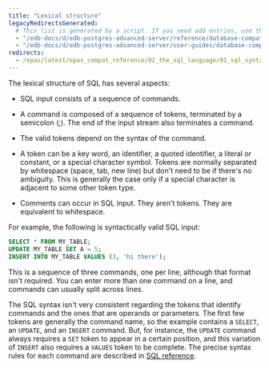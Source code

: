 ```yaml
---
title: "Lexical structure"
legacyRedirectsGenerated:
  # This list is generated by a script. If you need add entries, use the `legacyRedirects` key.
  - "/edb-docs/d/edb-postgres-advanced-server/reference/database-compatibility-for-oracle-developers-reference-guide/9.6/Database_Compatibility_for_Oracle_Developers_Reference_Guide.1.007.html"
  - "/edb-docs/d/edb-postgres-advanced-server/user-guides/database-compatibility-for-oracle-developers-guide/9.5/Database_Compatibility_for_Oracle_Developers_Guide.1.039.html"
redirects:
  - /epas/latest/epas_compat_reference/02_the_sql_language/01_sql_syntax/01_lexical_structure/ #generated for docs/epas/reorg-role-use-case-mode
---
```


<div id="lexical_structure" class="registered_link"></div>

The lexical structure of SQL has several aspects:

- SQL input consists of a sequence of commands. 

- A command is composed of a sequence of tokens, terminated by a semicolon (;). The end of the input stream also terminates a command. 

- The valid tokens depend on the syntax of the command.

- A token can be a key word, an identifier, a quoted identifier, a literal or constant, or a special character symbol. Tokens are normally separated by whitespace (space, tab, new line) but don't need to be if there's no ambiguity. This is generally the case only if a special character is adjacent to some other token type.

- Comments can occur in SQL input. They aren't tokens. They are equivalent to whitespace.

For example, the following is syntactically valid SQL input:

```sql
SELECT * FROM MY_TABLE;
UPDATE MY_TABLE SET A = 5;
INSERT INTO MY_TABLE VALUES (3, 'hi there');
```

This is a sequence of three commands, one per line, although that format isn't required. You can enter more than one command on a line, and commands can usually split across lines.

The SQL syntax isn't very consistent regarding the tokens that identify commands and the ones that are operands or parameters. The first few tokens are generally the command name, so the example contains a `SELECT`, an `UPDATE`, and an `INSERT` command. But, for instance, the `UPDATE` command always requires a `SET` token to appear in a certain position, and this variation of `INSERT` also requires a `VALUES` token to be complete. The precise syntax rules for each command are described in [SQL reference](../../oracle_compatibility_reference/epas_compat_sql/).
